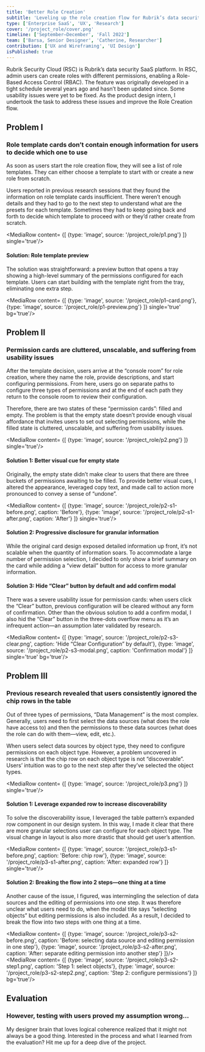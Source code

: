 ```yaml
---
title: 'Better Role Creation'
subtitle: 'Leveling up the role creation flow for Rubrik’s data security SaaS platform'
type: ['Enterprise SaaS', 'UX', 'Research']
cover: '/project_role/cover.png'
timeline: ['September–December', 'Fall 2022']
team: ['Barsa, Senior Designer', 'Catherine, Researcher']
contribution: ['UX and Wireframing', 'UI Design']
isPublished: true
---
```


<HeroMock type='image' source='/project_role/role-hero.png'/>

Rubrik Security Cloud (RSC) is Rubrik’s data security SaaS platform. In RSC, admin users can create roles with different permissions, enabling a Role-Based Access Control (RBAC). The feature was originally developed in a tight schedule several years ago and hasn’t been updated since. Some usability issues were yet to be fixed. As the product design intern, I undertook the task to address these issues and improve the Role Creation flow.


## Problem I
### Role template cards don’t contain enough information for users to decide which one to use

As soon as users start the role creation flow, they will see a list of role templates. They can either choose a template to start with or create a new role from scratch. 

Users reported in previous research sessions that they found the information on role template cards insufficient. There weren’t enough details and they had to go to the next step to understand what are the presets for each template. Sometimes they had to keep going back and forth to decide which template to proceed with or they’d rather create from scratch.

<MediaRow content= {[
    {type: 'image', source: '/project_role/p1.png'}
]} single='true'/>


#### Solution: Role template preview

The solution was straightforward: a preview button that opens a tray showing a high-level summary of the permissions configured for each template. Users can start building with the template right from the tray, eliminating one extra step.

<MediaRow content= {[
    {type: 'image', source: '/project_role/p1-card.png'},
    {type: 'image', source: '/project_role/p1-preview.png'}
]} single='true' bg='true'/>


## Problem II
### Permission cards are cluttered, unscalable, and suffering from usability issues

After the template decision, users arrive at the “console room” for role creation, where they name the role, provide descriptions, and start configuring permissions. From here, users go on separate paths to configure three types of permissions and at the end of each path they return to the console room to review their configuration.

Therefore, there are two states of these “permission cards”: filled and empty. The problem is that the empty state doesn’t provide enough visual affordance that invites users to set out selecting permissions, while the filled state is cluttered, unscalable, and suffering from usability issues.

<MediaRow content= {[
    {type: 'image', source: '/project_role/p2.png'}
]} single='true'/>

#### Solution 1: Better visual cue for empty state

Originally, the empty state didn’t make clear to users that there are three buckets of permissions awaiting to be filled. To provide better visual cues, I altered the appearance, leveraged copy text, and made call to action more pronounced to convey a sense of “undone”.

<MediaRow content= {[
    {type: 'image', source: '/project_role/p2-s1-before.png', caption: 'Before'},
    {type: 'image', source: '/project_role/p2-s1-after.png', caption: 'After'}
]} single='true'/>


#### Solution 2: Progressive disclosure for granular information

While the original card design exposed detailed information up front, it’s not scalable when the quantity of information soars. To accommodate a large number of permission selection, I decided to only show a brief summary on the card while adding a “view detail” button for access to more granular information.

<MediaStack>
<MediaRow content= {[
    {type: 'image', source: '/project_role/p2-s2-before.png', caption: 'Before'},
    {type: 'image', source: '/project_role/p2-s2-after.png', caption: 'After'}
]}/>
<MediaRow content= {[
    {type: 'image', source: '/project_role/p2-s2-details.png', caption: '“View Details” opens a side tray that shows more granular information.'}
]} bg='true'/>
</MediaStack>


#### Solution 3: Hide “Clear” button by default and add confirm modal

There was a severe usability issue for permission cards: when users click the “Clear” button, previous configuration will be cleared without any form of confirmation. Other than the obvious solution to add a confirm modal, I also hid the “Clear”  button in the three-dots overflow menu as it’s an infrequent action—an assumption later validated by research.

<MediaRow content= {[
    {type: 'image', source: '/project_role/p2-s3-clear.png', caption: 'Hide “Clear Configuration” by default'},
    {type: 'image', source: '/project_role/p2-s3-modal.png', caption: 'Confirmation modal'}
]} single='true' bg='true'/>

## Problem III
### Previous research revealed that users consistently ignored the chip rows in the table 

Out of three types of permissions, “Data Management” is the most complex. Generally, users need to first select the data sources (what does the role have access to) and then the permissions to these data sources (what does the role can do with them—view, edit, etc.).

When users select data sources by object type, they need to configure permissions on each object type. However, a problem uncovered in research is that the chip row on each object type is not “discoverable”. Users’ intuition was to go to the next step after they’ve selected the object types.

<MediaRow content= {[
    {type: 'image', source: '/project_role/p3.png'}
]} single='true'/>


#### Solution 1: Leverage expanded row to increase discoverability

To solve the discoverability issue, I leveraged the table pattern’s expanded row component in our design system. In this way, I made it clear that there are more granular selections user can configure for each object type. The visual change in layout is also more drastic that should get user’s attention.

<MediaRow content= {[
    {type: 'image', source: '/project_role/p3-s1-before.png', caption: 'Before: chip row'},
    {type: 'image', source: '/project_role/p3-s1-after.png', caption: 'After: expanded row'}
]} single='true'/>

#### Solution 2: Breaking the flow into 2 steps—one thing at a time

Another cause of the issue, I figured, was intermingling the selection of data sources and the editing of permissions into one step. It was therefore unclear what users need to do, when the modal title says “selecting objects” but editing permissions is also included. As a result, I decided to break the flow into two steps with one thing at a time. 

<MediaStack>

<MediaRow content= {[
    {type: 'image', source: '/project_role/p3-s2-before.png', caption: 'Before: selecting data source and editing permission in one step'},
    {type: 'image', source: '/project_role/p3-s2-after.png', caption: 'After: separate editing permission into another step'}
]}/>
<MediaRow content= {[
    {type: 'image', source: '/project_role/p3-s2-step1.png', caption: 'Step 1: select objects'},
    {type: 'image', source: '/project_role/p3-s2-step2.png', caption: 'Step 2: configure permissions'}
]} bg='true'/>

</MediaStack>

## Evaluation
### However, testing with users proved my assumption wrong…

My designer brain that loves logical coherence realized that it might not always be a good thing. Interested in the process and what I learned from the evaluation? Hit me up for a deep dive of the project.